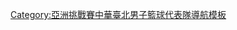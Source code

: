 {{National basketball squad
| name = 2014年亞洲盃中華臺北男子籃球代表隊
| bg = #{{Basketball color|TPE|1}}
| fg = white
| title = 中華臺北男子籃球代表隊
| team link = 中華台北男子籃球代表隊
| comp = 2014年亞洲盃 – 第二名
| comp link = 2014年亞洲盃籃球賽
| p4 = [[陳孝榮]]
| p5 = [[戴維斯 (台灣)|戴維斯]]
| p6 = [[彭俊諺]]
| p7 = [[林郅為]]
| p8 = [[胡瓏貿]]
| p9 = [[陳盈駿]]
| p10 = [[呂奇旻]]
| p11 = [[劉錚 (籃球運動員)|劉錚]]
| p12 = [[周儀翔]]
| p13 = [[李德威]]
| p14 = [[張容軒]]
| p15 = [[陳冠全]]
| coach = {{tsl|en|Otis Hughley Jr.|歐提斯‧休格利|休格利}}
}}<noinclude>
[[Category:亞洲挑戰賽中華臺北男子籃球代表隊導航模板]]
</noinclude>